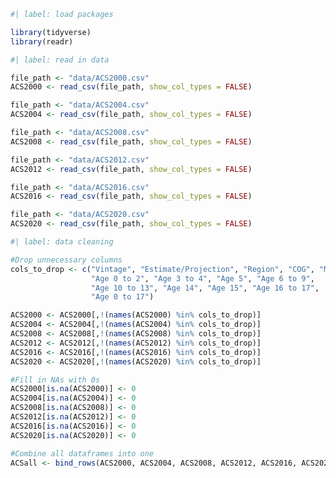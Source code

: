 
```r
#| label: load packages

library(tidyverse)
library(readr)
```


```r
#| label: read in data

file_path <- "data/ACS2000.csv"
ACS2000 <- read_csv(file_path, show_col_types = FALSE)

file_path <- "data/ACS2004.csv"
ACS2004 <- read_csv(file_path, show_col_types = FALSE)

file_path <- "data/ACS2008.csv"
ACS2008 <- read_csv(file_path, show_col_types = FALSE)

file_path <- "data/ACS2012.csv"
ACS2012 <- read_csv(file_path, show_col_types = FALSE)

file_path <- "data/ACS2016.csv"
ACS2016 <- read_csv(file_path, show_col_types = FALSE)

file_path <- "data/ACS2020.csv"
ACS2020 <- read_csv(file_path, show_col_types = FALSE)
```

```r
#| label: data cleaning

#Drop unnecessary columns
cols_to_drop <- c("Vintage", "Estimate/Projection", "Region", "COG", "MSA", 
                  "Age 0 to 2", "Age 3 to 4", "Age 5", "Age 6 to 9", 
                  "Age 10 to 13", "Age 14", "Age 15", "Age 16 to 17", 
                  "Age 0 to 17")

ACS2000 <- ACS2000[,!(names(ACS2000) %in% cols_to_drop)]
ACS2004 <- ACS2004[,!(names(ACS2004) %in% cols_to_drop)]
ACS2008 <- ACS2008[,!(names(ACS2008) %in% cols_to_drop)]
ACS2012 <- ACS2012[,!(names(ACS2012) %in% cols_to_drop)]
ACS2016 <- ACS2016[,!(names(ACS2016) %in% cols_to_drop)]
ACS2020 <- ACS2020[,!(names(ACS2020) %in% cols_to_drop)]

#Fill in NAs with 0s
ACS2000[is.na(ACS2000)] <- 0
ACS2004[is.na(ACS2004)] <- 0
ACS2008[is.na(ACS2008)] <- 0
ACS2012[is.na(ACS2012)] <- 0
ACS2016[is.na(ACS2016)] <- 0
ACS2020[is.na(ACS2020)] <- 0

#Combine all dataframes into one
ACSall <- bind_rows(ACS2000, ACS2004, ACS2008, ACS2012, ACS2016, ACS2020)
```


